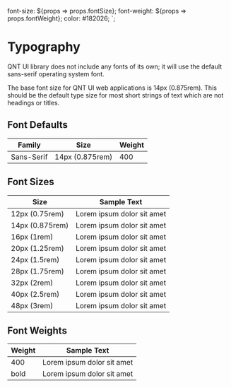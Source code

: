 
  font-size: ${props => props.fontSize};
  font-weight: ${props => props.fontWeight};
  color: #182026;
`;

<Meta title="Foundations/3. Typography" />

# Typography

QNT UI library does not include any fonts of its own; it will use the default sans-serif operating system font.

The base font size for QNT UI web applications is 14px (0.875rem). This should be the default type size for most short strings of text which are not headings or titles.

## Font Defaults

| Family | Size | Weight |
| ------ | ---- | ------ |
| Sans-Serif | 14px (0.875rem) | 400 |

## Font Sizes

| Size | Sample Text |
| ---- | ----------- |
| 12px (0.75rem) | <SampleText fontSize="12px">Lorem ipsum dolor sit amet</SampleText> |
| 14px (0.875rem) | <SampleText fontSize="14px">Lorem ipsum dolor sit amet</SampleText> |
| 16px (1rem) | <SampleText fontSize="16px">Lorem ipsum dolor sit amet</SampleText> |
| 20px (1.25rem) | <SampleText fontSize="20px">Lorem ipsum dolor sit amet</SampleText> |
| 24px (1.5rem) | <SampleText fontSize="24px">Lorem ipsum dolor sit amet</SampleText> |
| 28px (1.75rem) | <SampleText fontSize="28px">Lorem ipsum dolor sit amet</SampleText> |
| 32px (2rem) | <SampleText fontSize="32px">Lorem ipsum dolor sit amet</SampleText> |
| 40px (2.5rem) | <SampleText fontSize="40px">Lorem ipsum dolor sit amet</SampleText> |
| 48px (3rem) | <SampleText fontSize="48px">Lorem ipsum dolor sit amet</SampleText> |


## Font Weights

| Weight | Sample Text |
| ------ | ----------- |
| 400 | <SampleText fontSize="14px" fontWeight="400">Lorem ipsum dolor sit amet</SampleText> |
| bold | <SampleText fontSize="14px" fontWeight="bold">Lorem ipsum dolor sit amet</SampleText> |

